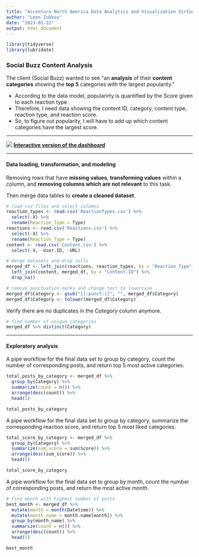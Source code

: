 ```yaml
---
title: "Accenture North America Data Analytics and Visualization Virtual Experience"
author: "Leon Zubkov"
date: "2023-01-22"
output: html_document
---
```


```r
library(tidyverse)
library(lubridate)
```

###  Social Buzz Content Analysis

The client (Social Buzz) wanted to see "an __analysis__ of their __content categories__ showing the __top 5__ categories with the largest popularity."
  
* According to the data model, popularirty is quantified by the _Score_ given to each reaction type.  
* Therefore, I need data showing the content ID, category, content type, reaction type, and reaction score.  
* So, to figure out popularity, I will have to add up which content categories have the largest score.  

***
![](preview.png)
__[Interactive version of the dashboard](https://public.tableau.com/views/SocialBuzz_16744411206820/Totalscorebycategory-Barchart?:language=en-US&:display_count=n&:origin=viz_share_link)__   

***
#### Data loading, transformation, and modeling

Removing rows that have __missing values__, __transforming values__ within a column, and __removing columns which are not relevant__ to this task.  

Then merge data tables to __create a cleaned dataset__. 

```r
# load csv files and select columns
reaction_types <- read.csv('ReactionTypes.csv') %>% 
  select(-X) %>% 
  rename(Reaction_Type = Type) 
reactions <- read.csv('Reactions.csv') %>% 
  select(-X) %>% 
  rename(Reaction_Type = Type)
content <- read.csv('Content.csv') %>% 
  select(-X, -User.ID, -URL)

# merge datasets and drop nulls
merged_df <- left_join(reactions, reaction_types, by = "Reaction_Type") %>% 
  left_join(content, merged_df, by = "Content.ID") %>% 
  drop_na()

# remove punctuation marks and change text to lowercase
merged_df$Category <- gsub("[[:punct:]]", "", merged_df$Category)
merged_df$Category <- tolower(merged_df$Category) 
```

Verify there are no duplicates in the _Category_ column anymore. 
```r
# find number of unique categories
merged_df %>% distinct(Category)
```
***

#### Exploratory analysis
  
A pipe workflow for the final data set to group by category, count the number of corresponding posts, and return top 5 most active categories. 
  
```r
total_posts_by_category <- merged_df %>%
  group_by(Category) %>%
  summarize(count = n()) %>%
  arrange(desc(count)) %>% 
  head(5)

total_posts_by_category
```

A pipe workflow for the final data set to group by category, summarize the corresponding reaction score, and return top 5 most liked categories.  

```r
total_score_by_category <- merged_df %>%
  group_by(Category) %>%
  summarize(sum_score = sum(Score)) %>%
  arrange(desc(sum_score)) %>% 
  head(5)

total_score_by_category
```

A pipe workflow for the final data set to group by month, count the number of corresponding posts, and return the most active month. 

```r
# find month with highest number of posts
best_month <- merged_df %>% 
  mutate(month = month(Datetime)) %>% 
  mutate(month_name = month.name[month]) %>% 
  group_by(month_name) %>% 
  summarize(count = n()) %>% 
  arrange(desc(count)) %>% 
  head(5)

best_month
```
